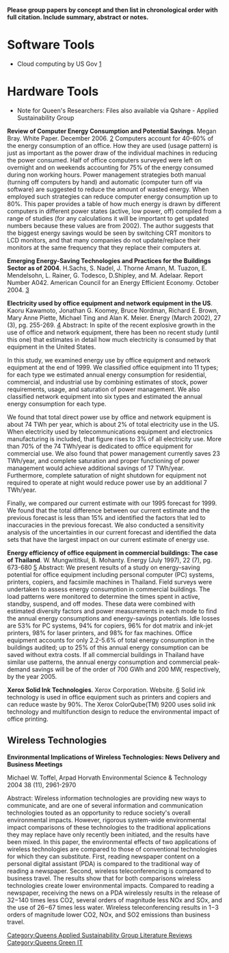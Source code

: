 

{{QASpage}}

'''Please group papers by concept and then list in chronological order with full citation. Include summary, abstract or notes.'''
=Software Tools=
* Cloud computing by US Gov [https://apps.gov/cloud/advantage/main/start_page.do]

= Hardware Tools =
*Note for Queen's Researchers: Files also available via Qshare - Applied Sustainability Group

'''Review of Computer Energy Consumption and Potential Savings'''. Megan Bray.  White Paper.  December 2006. [http://www.dssw.co.uk/research/computer_energy_consumption.pdf]
Computers account for 40-60% of the energy consumption of an office.  How they are used (usage pattern) is just as important as the power draw of the individual machines in reducing the power consumed.  Half of office computers surveyed were left on overnight and on weekends accounting for 75% of the energy consumed during non working hours.  Power management strategies both manual (turning off computers by hand) and automatic (computer turn off via software) are suggested to reduce the amount of wasted energy.  When employed such strategies can reduce computer energy consumption up to 80%. This paper provides a table of how much energy is drawn by different computers in different power states (active, low power, off) compiled from a range of studies (for any calculations it will be important to get updated numbers because these values are from 2002).  The author suggests that the biggest energy savings would be seen by switching CRT monitors to LCD monitors, and that many companies do not update/replace their monitors at the same frequency that they replace their computers at.

'''Emerging Energy-Saving Technologies and Practices for the Buildings Sector as of 2004'''.  H.Sachs, S. Nadel, J. Thorne Amann, M. Tuazon, E. Mendelsohn, L. Rainer, G. Todesco, D.Shipley, and M. Adelaar.  Report Number A042.  American Council for an Energy Efficient Economy. October 2004. [http://www.aceee.org/pubs/a042full.pdf]

'''Electricity used by office equipment and network equipment in the US'''. Kaoru Kawamoto, Jonathan G. Koomey, Bruce Nordman, Richard E. Brown, Mary Anne Piette, Michael Ting and Alan K. Meier.  Energy (March 2002), 27 (3), pg. 255-269. [http://dx.doi.org/10.1016/S0360-5442(01)00084-6]
Abstract:
In spite of the recent explosive growth in the use of office and network equipment, there has been no recent study (until this one) that estimates in detail how much electricity is consumed by that equipment in the United States.

In this study, we examined energy use by office equipment and network equipment at the end of 1999. We classified office equipment into 11 types; for each type we estimated annual energy consumption for residential, commercial, and industrial use by combining estimates of stock, power requirements, usage, and saturation of power management. We also classified network equipment into six types and estimated the annual energy consumption for each type.

We found that total direct power use by office and network equipment is about 74 TWh per year, which is about 2% of total electricity use in the US. When electricity used by telecommunications equipment and electronics manufacturing is included, that figure rises to 3% of all electricity use. More than 70% of the 74 TWh/year is dedicated to office equipment for commercial use. We also found that power management currently saves 23 TWh/year, and complete saturation and proper functioning of power management would achieve additional savings of 17 TWh/year. Furthermore, complete saturation of night shutdown for equipment not required to operate at night would reduce power use by an additional 7 TWh/year.

Finally, we compared our current estimate with our 1995 forecast for 1999. We found that the total difference between our current estimate and the previous forecast is less than 15% and identified the factors that led to inaccuracies in the previous forecast. We also conducted a sensitivity analysis of the uncertainties in our current forecast and identified the data sets that have the largest impact on our current estimate of energy use.

'''Energy efficiency of office equipment in commercial buildings: The case of Thailand'''.  W. Mungwititkul, B. Mohanty. Energy (July 1997), 22 (7), pg. 673-680 [http://dx.doi.org/10.1016/S0360-5442(97)00162-X]
Abstract:
We present results of a study on energy-saving potential for office equipment including personal computer (PC) systems, printers, copiers, and facsimile machines in Thailand. Field surveys were undertaken to assess energy consumption in commercial buildings. The load patterns were monitored to determine the times spent in active, standby, suspend, and off modes. These data were combined with estimated diversity factors and power measurements in each mode to find the annual energy consumptions and energy-savings potentials. Idle losses are 53% for PC systems, 94% for copiers, 96% for dot matrix and ink-jet printers, 98% for laser printers, and 98% for fax machines. Office equipment accounts for only 2.2-5.6% of total energy consumption in the buildings audited; up to 25% of this annual energy consumption can be saved without extra costs. If all commercial buildings in Thailand have similar use patterns, the annual energy consumption and commercial peak-demand savings will be of the order of 700 GWh and 200 MW, respectively, by the year 2005.

'''Xerox Solid Ink Technologies'''. Xerox Corporation.  Website.  [http://www.office.xerox.com/solid-ink/enca.html]
Solid ink technology is used in office equipment such as printers and copiers and can reduce waste by 90%.  The Xerox ColorQube(TM) 9200 uses solid ink technology and multifunction design to reduce the environmental impact of office printing.

== Wireless Technologies ==
'''Environmental Implications of Wireless Technologies: News Delivery and Business Meetings'''

Michael W. Toffel, Arpad Horvath
Environmental Science & Technology 2004 38 (11), 2961-2970

Abstract:
Wireless information technologies are providing new ways to communicate, and are one of several information and communication technologies touted as an opportunity to reduce society's overall environmental impacts. However, rigorous system-wide environmental impact comparisons of these technologies to the traditional applications they may replace have only recently been initiated, and the results have been mixed. In this paper, the environmental effects of two applications of wireless technologies are compared to those of conventional technologies for which they can substitute. First, reading newspaper content on a personal digital assistant (PDA) is compared to the traditional way of reading a newspaper. Second, wireless teleconferencing is compared to business travel. The results show that for both comparisons wireless technologies create lower environmental impacts. Compared to reading a newspaper, receiving the news on a PDA wirelessly results in the release of 32−140 times less CO2, several orders of magnitude less NOx and SOx, and the use of 26−67 times less water. Wireless teleconferencing results in 1−3 orders of magnitude lower CO2, NOx, and SO2 emissions than business travel.

[[Category:Queens Applied Sustainability Group Literature Reviews]]
[[Category:Queens Green IT]]